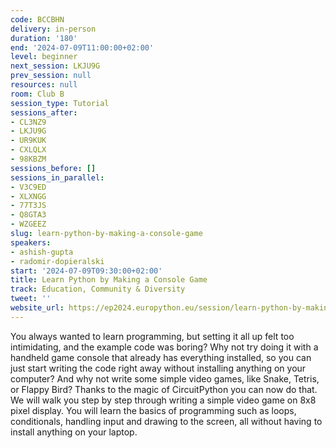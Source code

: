 ```yaml
---
code: BCCBHN
delivery: in-person
duration: '180'
end: '2024-07-09T11:00:00+02:00'
level: beginner
next_session: LKJU9G
prev_session: null
resources: null
room: Club B
session_type: Tutorial
sessions_after:
- CL3NZ9
- LKJU9G
- UR9KUK
- CXLQLX
- 98KBZM
sessions_before: []
sessions_in_parallel:
- V3C9ED
- XLXNGG
- 77T3JS
- Q8GTA3
- WZGEEZ
slug: learn-python-by-making-a-console-game
speakers:
- ashish-gupta
- radomir-dopieralski
start: '2024-07-09T09:30:00+02:00'
title: Learn Python by Making a Console Game
track: Education, Community & Diversity
tweet: ''
website_url: https://ep2024.europython.eu/session/learn-python-by-making-a-console-game
---
```


You always wanted to learn programming, but setting it all up felt too intimidating, and the example code was boring? Why not try doing it with a handheld game console that already has everything installed, so you can just start writing the code right away without installing anything on your computer? And why not write some simple video games, like Snake, Tetris, or Flappy Bird? Thanks to the magic of CircuitPython you can now do that. We will walk you step by step through writing a simple video game on 8x8 pixel display. You will learn the basics of programming such as loops, conditionals, handling input and drawing to the screen, all without having to install anything on your laptop.

